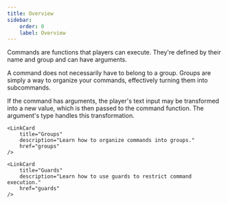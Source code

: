 ```yaml
---
title: Overview
sidebar:
    order: 0
    label: Overview
---
```



Commands are functions that players can execute.
They're defined by their name and group and can have arguments.

A command does not necessarily have to belong to a group.
Groups are simply a way to organize your commands, effectively
turning them into subcommands.

If the command has arguments, the player's text input may be transformed into
a new value, which is then passed to the command function.
The argument's type handles this transformation.

<CardGrid>
    <LinkCard
        title="Defining commands"
        description="Learn how to define commands."
        href="defining-commands"
    />


    <LinkCard
        title="Groups"
        description="Learn how to organize commands into groups."
        href="groups"
    />

    <LinkCard
        title="Guards"
        description="Learn how to use guards to restrict command execution."
        href="guards"
    />
</CardGrid>